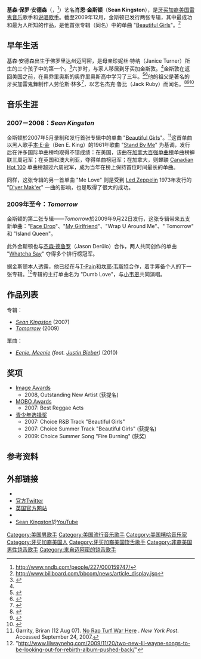 {{NoteTA
| G1 = People
| G2 = USState
| G3 = Show
| G4 = Music
}}
{{Infobox musical artist
| name             = 肖恩·金斯顿<br />Sean Kingston
| background       = solo_singer
| image            = Sean Kingston Shout Awards.jpg
| caption          = 2009年金斯顿于吉隆坡
| birth_name       = Kisean Paul Anderson
| birth_date       = {{birth date and age|mf=yes|1990|2|3}}
| birth_place      = {{USA}}[[佛罗里达州|佛罗里达州]][[迈阿密|迈阿密]]
| origin           = {{JAM}}[[金斯敦|金斯敦]]
| genre            = {{flatlist|
*[[嘻哈音乐|嘻哈]] 
*[[雷鬼音乐|雷鬼]]
*[[当代灵魂布鲁斯|灵魂布鲁斯]]
*[[流行舞曲|流行舞曲]]
*[[电子流行|电子流行]]
*[[嘟·喔普|嘟·喔普]]}}
| occupation       = {{hlist|说唱歌手|编曲家|唱片制作人}}
| years_active     = 2006–至今
| label            = {{hlist|[[Beluga_Heights_Records|Beluga Heights]]|[[Epic_Records|Epic]]|Time Is Money|[[Entertainment_One_Music|eOne]]|[[Empire_Distribution|Empire]]}}
| associated_acts  = {{hlist|[[维兹·卡利法|维兹·卡利法]]|[[佛罗·里达|佛罗·里达]]|[[Siti_Nurhaliza|Siti Nurhaliza]]|[[Iyaz|Iyaz]]|[[J.R._Rotem|J.R. Rotem]]|[[Justin_Bieber|Justin Bieber]]|[[R._City|R. City]]|[[Soulja_Boy|Soulja Boy]]|[[Tory_Lanez|Tory Lanez]]|[[Nicki_Minaj|Nicki Minaj]]}}
|URL = {{url|www.seankingston.com}}
}}
'''基森·保罗·安德森'''（{{lang-en|'''Kisean Paul Anderson'''}}，{{bd|1990年|2月3日}}<ref>http://www.nndb.com/people/227/000159747/</ref>）艺名'''肖恩·金斯顿'''（'''Sean Kingston'''），是[[牙买加裔美国人|牙买加裔美国]][[雷鬼音乐|雷鬼音乐]]歌手和[[说唱歌手|说唱歌手]]。截至2009年12月，金斯顿已发行两张专辑，其中最成功和最为人所知的作品，是他首张专辑（同名）中的单曲 "[[Beautiful_Girls|Beautiful Girls]]"。<ref>http://www.billboard.com/bbcom/news/article_display.jsp</ref>

==早年生活==
基森·安德森出生于佛罗里达州迈阿密，是母亲珍妮丝·特纳（Janice Turner）所生的三个孩子中的第一个。<ref>{{cite web|url=https://thedirty.com/gossip/sean-kingston-kingston-family-tradition-momma-kingston-janice-turner-loves-chargeback/|title=EXCLUSIVE: Sean Kingston – The Kingston Family Tradition, Momma Kingston Janice Turner Loves To Chargeback|first=Nik|last=Richie|date=8 February 2017|website=The Dirty}}</ref>六岁时，与家人移居到牙买加金斯敦。<ref name="allmusic"/>金斯敦在返回美国之前，在奥乔里奥斯的奥乔里奥斯高中学习了三年。<ref>{{cite web|url=http://www.jamaicaobserver.com/news/Sean-Kingston-returns-to-Ocho-Rios-High_48602|title=Jamaica Observer Limited|website=Jamaica Observer}}</ref><ref name="B&S 2008">{{citation|last=Lewis|first=Pete|title=A Beauuutiful Interview with Sean Kingston|url=http://www.bluesandsoul.com/feature/242/a_beauuutiful_interview_with_sean_kingst.../|work=Blues and Soul|accessdate=June 15, 2010|date=February 14, 2008|issue=1003}}</ref>他的祖父是著名的牙买加雷鬼舞制作人劳伦斯·林多<ref>{{cite web|last=Unterberger|first=Richie|title=Jack "L. Lindo" Ruby > Biography|url={{Allmusic|class=artist|id=p120864|pure_url=yes}}|publisher=allmusic|accessdate=June 15, 2010}}</ref>，以艺名杰克·鲁比（Jack Ruby）而闻名。<ref name="B&S 2009">
{{citation|last=Lewis|first=Pete|url=http://www.bluesandsoul.com/feature/447/sean_kingston_fired_up/|title=Sean Kingston: Fired Up|issue=1023|date=August 17, 2009|work=Blues & Soul}}</ref><ref name="allmusic">{{cite web|last=Jeffries|first=David|title=Sean Kingston > Biography|url=http://www.allmusic.com/artist/sean-kingston-p903682/biography|publisher=allmusic|accessdate=June 15, 2010}}</ref><ref name="star news">{{cite web|last=Lucci|first=Amanda|title=Sean Kingston talks about touring, third album|url=http://www.starnewsonline.com/article/20100803/articles/100809938?p=all&tc=pgall|work=[[Star-News|Star-News]]|accessdate=March 6, 2011|date=August 3, 2010}}</ref>

== 音乐生涯 ==
=== 2007－2008：''Sean Kingston'' ===
金斯顿於2007年5月录制和发行首张专辑中的单曲 "[[Beautiful_Girls|Beautiful Girls]]"。<ref>Garrity, Briran (12 Aug 07). [http://www.nypost.com/seven/08122007/business/no_rap_turf_war_here_business_.htm No Rap Turf War Here] {{webarchive|url=https://web.archive.org/web/20071011090505/http://www.nypost.com/seven/08122007/business/no_rap_turf_war_here_business_.htm |date=2007-10-11 }}. ''New York Post''. Accessed September 24, 2007.</ref>这首单曲以黑人歌手[[本·E·金|本·E·金]]（Ben E. King）的1961年歌曲 "[[Stand_by_Me_(song)|Stand By Me]]" 为基调，发行后在许多国际单曲榜均取得不错成绩：在美国，该曲在[[加拿大百强单曲榜|加拿大百强单曲榜]]单曲榜蝉联三周冠军；在英国和澳大利亚，夺得单曲榜冠军；在加拿大，则蝉联 [[Canadian_Hot_100|Canadian Hot 100]] 单曲榜超过六周冠军，成为当年在榜上保持首位时间最长的单曲。

同样，这张专辑的另一首单曲 "Me Love" 则是受到 [[Led_Zeppelin|Led Zeppelin]] 1973年发行的 "[[D'yer_Mak'er|D'yer Mak'er]]" 一曲的影响，也是取得了很大的成功。

=== 2009年至今：''Tomorrow'' ===
金斯顿的第二张专辑——''Tomorrow''於2009年9月22日发行，这张专辑带来五支新单曲："[[Face_Drop|Face Drop]]"、"[[My_Girlfriend_(Sean_Kingston_song)|My Girlfriend]]"、"Wrap U Around Me"、" Tomorrow" 和 "Island Queen"。

此外金斯顿也与[[杰森·德鲁罗|杰森·德鲁罗]]（Jason Derülo）合作，两人共同创作的单曲 "[[Whatcha_Say|Whatcha Say]]" 夺得多个排行榜冠军。

据金斯顿本人透露，他已经在与[[T-Pain|T-Pain]]和[[坎耶·韦斯特|坎耶·韦斯特]]合作，着手筹备个人的下一张专辑。<ref>"http://www.lilwaynehq.com/2009/11/20/two-new-lil-wayne-songs-to-be-looking-out-for-rebirth-album-pushed-back/"</ref>专辑的主打单曲名为 "Dumb Love"，与[[小韦恩|小韦恩]]共同演唱。

== 作品列表 ==
专辑：
* ''[[Sean_Kingston_(album)|Sean Kingston]]'' (2007)
* ''[[Tomorrow_(Sean_Kingston_album)|Tomorrow]]'' (2009)
單曲：
* ''[[Eenie,_Meenie|Eenie, Meenie]] (feat. [[Justin_Bieber|Justin Bieber]])'' (2010)

== 奖项 ==
* [[Image_Awards|Image Awards]]
** 2008, Outstanding New Artist (获提名)
* [[MOBO_Awards|MOBO Awards]]
** 2007: Best Reggae Acts
* [[青少年选择奖|青少年选择奖]]
** 2007: Choice R&B Track "Beautiful Girls"
** 2007: Choice Summer Track "Beautiful Girls" (获提名)
** 2009: Choice Summer Song "Fire Burning" (获奖)

== 参考资料 ==
{{Reflist}}

== 外部链接 ==
* {{official|http://www.seankingston.com}}
* [http://twitter.com/seankingston 官方Twitter]
* [https://web.archive.org/web/20180805154854/http://seankingstonuk.com/ 英国官方网站]
* {{MySpace|seankingston}}
* [http://youtube.com/user/seankingston Sean Kingston]於[[YouTube|YouTube]]

{{Authority control}}
{{DEFAULTSORT:Kingston, Sean}}

[[Category:美国男歌手|Category:美国男歌手]]
[[Category:美国流行音乐歌手|Category:美国流行音乐歌手]]
[[Category:美国嘻哈音乐家|Category:美国嘻哈音乐家]]
[[Category:牙买加裔美国人|Category:牙买加裔美国人]]
[[Category:牙买加裔美国饶舌歌手|Category:牙买加裔美国饶舌歌手]]
[[Category:非裔美国男性饶舌歌手|Category:非裔美国男性饶舌歌手]]
[[Category:来自迈阿密的饶舌歌手|Category:来自迈阿密的饶舌歌手]]